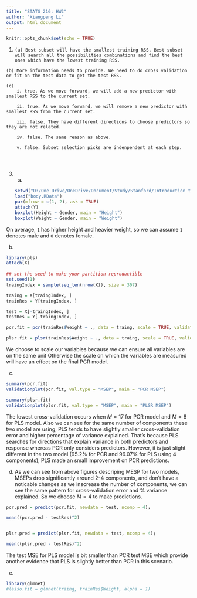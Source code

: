 ```yaml
---
title: "STATS 216: HW2"
author: "Xiangpeng Li"
output: html_document
---
```


```r
knitr::opts_chunk$set(echo = TRUE)
```

1.   
    (a) Best subset will have the smallest training RSS. Best subset will search all the possibilities combinations and find the best ones which have the lowest training RSS.

    (b) More information needs to provide. We need to do cross validation or fit on the test data to get the test RSS.
    
    (c)
        i. true. As we move forward, we will add a new predictor with smallest RSS to the current set.
        
        ii. true. As we move forward, we will remove a new predictor with smallest RSS from the current set.
        
        iii. false. They have different directions to choose predictors so they are not related.
        
        iv. false. The same reason as above.
        
        v. false. Subset selection picks are indenpendent at each step.
        
        
        
3.
    (a)
```r
setwd("D:/One Drive/OneDrive/Document/Study/Stanford/Introduction to Statistical Learning/homework/hw3")
load("body.RData")
par(mfrow = c(1, 2), ask = TRUE)
attach(Y)
boxplot(Height ~ Gender, main = "Height")
boxplot(Weight ~ Gender, main = "Weight")
```

On average, `1` has higher height and heavier weight, so we can assume `1` denotes male and `0` denotes female.
    
  (b)
```r
library(pls)
attach(X)
 
## set the seed to make your partition reproductible
set.seed(1)
traingIndex = sample(seq_len(nrow(X)), size = 307)

traing = X[traingIndex, ]
trainRes = Y[traingIndex, ]

test = X[-traingIndex, ]
testRes = Y[-traingIndex, ]

pcr.fit = pcr(trainRes$Weight ~ ., data = traing, scale = TRUE, validation = "CV")

plsr.fit = plsr(trainRes$Weight ~ ., data = traing, scale = TRUE, validation = "CV")
```

We choose to scale our variables because we can ensure all variables are on the same unit Otherwise the scale on which the variables are measured will have an effect on the final PCR model.

  (c)
```r
summary(pcr.fit)
validationplot(pcr.fit, val.type = "MSEP", main = "PCR MSEP")

summary(plsr.fit)
validationplot(plsr.fit, val.type = "MSEP", main = "PLSR MSEP")

```

The lowest cross-validation occurs when $M = 17$ for PCR model and $M = 8$ for PLS model. Also we can see for the same number of components these two model are using, PLS tends to have slightly smaller cross-validation error and higher percentage of variance explained. That's because PLS searches for directions that explain variance in both predictors and response whereas PCR only considers predictors. However, it is just slight different in the two model (95.2% for PCR and 96.07% for PLS using 4 components), PLS made an small improvement on PCR predictions.


  (d)
As we can see from above figures descriping MESP for two models, MSEPs drop significantly around 2-4 components, and don't have a noticable changes as we inscrease the number of components, we can see the same pattern for cross-validation error and % variance explained. So we choose $M = 4$ to make predictions.
```r
pcr.pred = predict(pcr.fit, newdata = test, ncomp = 4);

mean((pcr.pred - testRes)^2)


plsr.pred = predict(plsr.fit, newdata = test, ncomp = 4);

mean((plsr.pred - testRes)^2)
```

The test MSE for PLS model is bit smaller than PCR test MSE which provide another evidence that PLS is slightly better than PCR in this scenario.

  (e)
```r
library(glmnet)
#lasso.fit = glmnet(traing, trainRes$Weight, alpha = 1)
```


